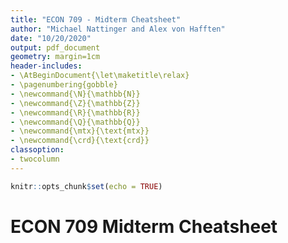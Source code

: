 ```yaml
---
title: "ECON 709 - Midterm Cheatsheet"
author: "Michael Nattinger and Alex von Hafften"
date: "10/20/2020"
output: pdf_document
geometry: margin=1cm
header-includes:
- \AtBeginDocument{\let\maketitle\relax}
- \pagenumbering{gobble}
- \newcommand{\N}{\mathbb{N}}
- \newcommand{\Z}{\mathbb{Z}}
- \newcommand{\R}{\mathbb{R}}
- \newcommand{\Q}{\mathbb{Q}}
- \newcommand{\mtx}{\text{mtx}}
- \newcommand{\crd}{\text{crd}}
classoption:
- twocolumn
---
```


```r
knitr::opts_chunk$set(echo = TRUE)
```

# ECON 709 Midterm Cheatsheet

\begin{itemize}
\item $P(A) = 1 - P(A^c)$\footnote{Michael Nattinger wrote this cheatsheet. Alex von Hafften tweaked it.}
\item If $A \subseteq B$ then $P(A) \leq P(B)$
\item Boole's inequality: $P(A \cup B) \leq P(A) + P(B)$
\item Bonferroni's inequality: $P(A\cap B) \geq P(A) + P(B) - 1$
\item Bayes' Rule: $P(B|A) = \frac{P(A \cap B)}{P(A)} = \frac{P(A|B)P(B)}{P(A)} = \frac{P(A|B)P(B)}{P(A|B)P(B) + P(A|B^c)P(B^c)}$
\item $A,B$ are independent if $P(A \cap B) = P(A)P(B)$. If $P(A)>0$ this implies $P(B) = P(B|A).$
\item A group of events are jointly independent if for any subset $J\subseteq \{ 1,\dots,k\}$, $P(\cap_{j \in J}A_j) = \prod_{j\in J}A_j.$
\end{itemize}

\begin{center}
\line(1,0){250}
\end{center}

\begin{itemize}
\item $\lim_{x \rightarrow \infty}F(x) = 1, \lim_{x \rightarrow -\infty}F(x) = 0; $ $F$ is non-decreasing; $F$ is right-continuous.
\item $F_Y(y) = P(g(X) \leq y) = P(X \leq g^{-1}(y) = F_X(g^{-1}(y))$ if $g$ is strictly increasing. Differentiate to find the pdf. If decreasing then the inequality sign flips and to flip back you get $F_{Y}(y)= 1 -F_X(h(y))$
\item Let $X$ have PDF $f_X(x), Y = g(X),$ where $g$ is a monotone function. Suppose that $f_X(X)$ is continuous on $X$ and that $g^{-1}(y)$ has a continuous derivative on $Y$. Then the PDF of Y is given by:
\begin{align*}
f_Y(y) = \begin{cases} f_X(g^{-1}(y)|\frac{d}{dy}g^{-1}(y)|\\ 0, \text{else}\end{cases}
\end{align*}
\item $E(X) = \sum_{x \in X}f_{X}x \text{ or } \int_{-\infty}^{\infty} xf_X(x)dx$
\item $M_{X}(t) = E[exp(tX)]$ and $\frac{d^{m}}{dt^m}M(t)|_{t=0} = E(X^m)$
\end{itemize}

\begin{center}
\line(1,0){250}
\end{center}

\begin{itemize}
\item $f_{X,Y}(x,y) = \frac{\partial^2}{\partial x \partial y}F_{X,Y}(x,y)$
\item $f_{X}(x) = \int_{-\infty}^{\infty} f_{X,Y}(x,v)dv$
\item $f_{Y|X}(y|x) = \frac{f_{X,Y}(x,y}{f_{X}(x)}$
\item $A,B$ independent if $P(X\in A,Y \in B) = P(X\in A)P(Y \in B)$ or $F_{X,Y}(x,y) = F_{X}(x) F_Y(y)$ or $f_{X,Y}(x,y) = f_X(x) f_Y(y)$
\item $X,Y$ independent then $E(g(X)h(Y))=E(g(X))E(h(Y))$
\item $E[Y|X=x] =\int_{-\infty}^{\infty} yf_{Y|X}(y|x)dy$
\item $E[Y|X=x] \frac{\int_{-\infty}^{\infty}yf_{X,Y}(x,y)dy}{\int_{-\infty}^{\infty}f_{X,Y}(x,y)dy}$
\item $E(E[Y|X]) = E(Y)$
\item $Var(Y) = E[Var(Y|X)] + Var(E(Y|X))$
\item $Cov(X,Y) = E((X-EX)(Y-EY)) = E(X(Y-EY)) = E(XY) - EXEY$
\item $Corr(X,Y) = \frac{Cov(X,Y)}{\sqrt{Var(X)Var(Y)}}$
\item A variance-covariance matrix is symmetric and positive semi-definite.
\item If $g$ is one to one and $Y=g(X) $ then $f_Y(y) = f_X(g^{-1})(y))|J|$
\item A matrix is psd if its eigenvalues are nonnegative and nsd if its eigenvalues are nonpositive.
\end{itemize}

\begin{center}
\line(1,0){250}
\end{center}

\begin{itemize}
\item An estimator of $\theta$ is unbiased if $E(\hat{\theta}) = \theta $.
\item Jensen's inequality: If $X$ is a random variable and $f$ is convex then $f(E[X]) \leq E[f(X)]$
\item $Var(\bar{X}_n) = \sigma_X^2/n$
\item $s^2 = \frac{n}{n-1} \sum_i (X_i - \bar{X}_n)^2$ is an unbiased estimator of the variance.
\item $t$ statistic: $t = \sqrt{n}(\bar{X}_n - \mu)/s$
\item $I_n - n^{-1} 1_n1_n'$ is idempotent.
\end{itemize}

\begin{center}
\line(1,0){250}
\end{center}

\begin{itemize}
\item A sequence of random variables converges in probability to $Z$ as $n \rightarrow \infty$ if $\forall \epsilon>0$ we have $\lim_{n\rightarrow \infty}P(|Z_n - Z|\geq \epsilon) = 0.$ Notated $Z_n \rightarrow_p Z$ as $n \rightarrow \infty$
\item WLLN: $\bar{X}_n \rightarrow_p \mu$ as $n\rightarrow \infty$.
\item If an estimator $\hat{\theta}_n$ for $\theta$ converges in probability to $\theta$ then $\hat{\theta}_n$ is consistent for $\theta$.
\item Markov's inequality: $P(|X|\geq \lambda) \leq \frac{E(|X|)}{\lambda}$.
\item Chebychev's inequality: $P(|X - \mu| \geq \lambda) \leq \frac{Var(X)}{\lambda^2}$
\item CMT: If $Z_n \rightarrow_p z $ as $n\rightarrow \infty$ and $g$ is continuous then $g(Z_n) \rightarrow_p g(z)$ as $n\rightarrow \infty$.
\item A sequence of random variables converges in distribution to $Z$ if $P(Z_n\leq x)\rightarrow P(Z\leq x)$
\item CLT: If $X_i$ iid with $E(X_i) = \mu,Var(X_i) \rightarrow_d N(0,\sigma^2)$ (multivariate version uses covariance matrix instead of $\sigma^2$).
\item Delta Method: If $\sqrt{n}(\hat{\theta}_n - \theta) \rightarrow_d N(0,\sigma^2)$ and $g$ is continuously differentiable in an open neighborhood of $\theta$. Then $\sqrt{n}(g(\hat{\theta}_n) - g(\theta))\rightarrow_d N(0,V)$ where $V = (g'(\theta))^2\sigma^2$.
\item mulitvariate: $V = H(\theta)\Sigma H(\theta)'$ where $H(\theta) = \frac{\partial}{\partial \theta'}$

$$h(\theta) = \begin{pmatrix} \frac{\partial h_1(\theta)}{\partial \theta_1} & \dots &  \frac{\partial h_1(\theta)}{\partial \theta_n} \\ \dots & \dots & \dots \\  \frac{\partial h_n(\theta)}{\partial \theta_1} & \dots &  \frac{\partial h_n(\theta)}{\partial \theta_n} \end{pmatrix}$$
\end{itemize}

\begin{center}
\line(1,0){250}
\end{center}

\begin{itemize}
\item Find MLE: write down log likelihood ($f(x|\theta)$) and take FOC, and check second order conditions to ensure negative!
\item $S = \frac{\partial}{\partial \theta}log(f(X|\theta)).$
\item $I_0 = E[SS'] = -E\left[ \frac{\partial^2}{\partial\theta\partial\theta'}log f(X|\theta)|_{\theta = \theta_0} \right]$
\item Note: for intuition note that we have log likelihood and $log''(x) =  (\frac{1}{x})' = -\frac{1}{x^2}$ so $log''(x) =- (log'(x))^2.$
\item CRLB: $Var(\hat{\theta}_n) \geq (nI_0)^{-1}$ and CR efficient is when this holds with equality.
\end{itemize}